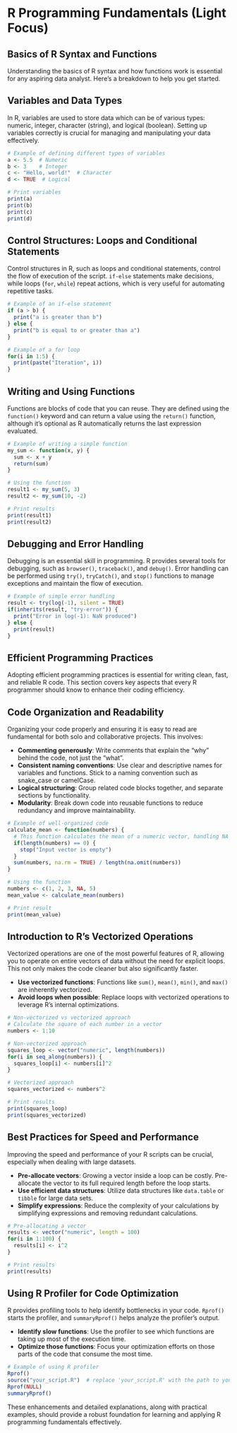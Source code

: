 # R Programming Fundamentals (Light Focus)

## Basics of R Syntax and Functions

Understanding the basics of R syntax and how functions work is essential for any aspiring data analyst. Here’s a breakdown to help you get started.

## Variables and Data Types

In R, variables are used to store data which can be of various types: numeric, integer, character (string), and logical (boolean). Setting up variables correctly is crucial for managing and manipulating your data effectively.

```r
# Example of defining different types of variables
a <- 5.5  # Numeric
b <- 3    # Integer
c <- "Hello, world!"  # Character
d <- TRUE  # Logical

# Print variables
print(a)
print(b)
print(c)
print(d)
```

## Control Structures: Loops and Conditional Statements

Control structures in R, such as loops and conditional statements, control the flow of execution of the script. `if-else` statements make decisions, while loops (`for`, `while`) repeat actions, which is very useful for automating repetitive tasks.

```r
# Example of an if-else statement
if (a > b) {
  print("a is greater than b")
} else {
  print("b is equal to or greater than a")
}

# Example of a for loop
for(i in 1:5) {
  print(paste("Iteration", i))
}
```

## Writing and Using Functions

Functions are blocks of code that you can reuse. They are defined using the `function()` keyword and can return a value using the `return()` function, although it's optional as R automatically returns the last expression evaluated.

```r
# Example of writing a simple function
my_sum <- function(x, y) {
  sum <- x + y
  return(sum)
}

# Using the function
result1 <- my_sum(5, 3)
result2 <- my_sum(10, -2)

# Print results
print(result1)
print(result2)
```

## Debugging and Error Handling

Debugging is an essential skill in programming. R provides several tools for debugging, such as `browser()`, `traceback()`, and `debug()`. Error handling can be performed using `try()`, `tryCatch()`, and `stop()` functions to manage exceptions and maintain the flow of execution.

```r
# Example of simple error handling
result <- try(log(-1), silent = TRUE)
if(inherits(result, "try-error")) {
  print("Error in log(-1): NaN produced")
} else {
  print(result)
}
```

## Efficient Programming Practices

Adopting efficient programming practices is essential for writing clean, fast, and reliable R code. This section covers key aspects that every R programmer should know to enhance their coding efficiency.

## Code Organization and Readability

Organizing your code properly and ensuring it is easy to read are fundamental for both solo and collaborative projects. This involves:

- **Commenting generously**: Write comments that explain the "why" behind the code, not just the "what".
- **Consistent naming conventions**: Use clear and descriptive names for variables and functions. Stick to a naming convention such as snake_case or camelCase.
- **Logical structuring**: Group related code blocks together, and separate sections by functionality.
- **Modularity**: Break down code into reusable functions to reduce redundancy and improve maintainability.

```r
# Example of well-organized code
calculate_mean <- function(numbers) {
  # This function calculates the mean of a numeric vector, handling NA values
  if(length(numbers) == 0) {
    stop("Input vector is empty")
  }
  sum(numbers, na.rm = TRUE) / length(na.omit(numbers))
}

# Using the function
numbers <- c(1, 2, 3, NA, 5)
mean_value <- calculate_mean(numbers)

# Print result
print(mean_value)
```

## Introduction to R's Vectorized Operations

Vectorized operations are one of the most powerful features of R, allowing you to operate on entire vectors of data without the need for explicit loops. This not only makes the code cleaner but also significantly faster.

- **Use vectorized functions**: Functions like `sum()`, `mean()`, `min()`, and `max()` are inherently vectorized.
- **Avoid loops when possible**: Replace loops with vectorized operations to leverage R's internal optimizations.

```r
# Non-vectorized vs vectorized approach
# Calculate the square of each number in a vector
numbers <- 1:10

# Non-vectorized approach
squares_loop <- vector("numeric", length(numbers))
for(i in seq_along(numbers)) {
  squares_loop[i] <- numbers[i]^2
}

# Vectorized approach
squares_vectorized <- numbers^2

# Print results
print(squares_loop)
print(squares_vectorized)
```

## Best Practices for Speed and Performance

Improving the speed and performance of your R scripts can be crucial, especially when dealing with large datasets.

- **Pre-allocate vectors**: Growing a vector inside a loop can be costly. Pre-allocate the vector to its full required length before the loop starts.
- **Use efficient data structures**: Utilize data structures like `data.table` or `tibble` for large data sets.
- **Simplify expressions**: Reduce the complexity of your calculations by simplifying expressions and removing redundant calculations.

```r
# Pre-allocating a vector
results <- vector("numeric", length = 100)
for(i in 1:100) {
  results[i] <- i^2
}

# Print results
print(results)
```

## Using R Profiler for Code Optimization

R provides profiling tools to help identify bottlenecks in your code. `Rprof()` starts the profiler, and `summaryRprof()` helps analyze the profiler's output.

- **Identify slow functions**: Use the profiler to see which functions are taking up most of the execution time.
- **Optimize those functions**: Focus your optimization efforts on those parts of the code that consume the most time.

```r
# Example of using R profiler
Rprof()
source("your_script.R")  # replace 'your_script.R' with the path to your R script
Rprof(NULL)
summaryRprof()
```

These enhancements and detailed explanations, along with practical examples, should provide a robust foundation for learning and applying R programming fundamentals effectively.